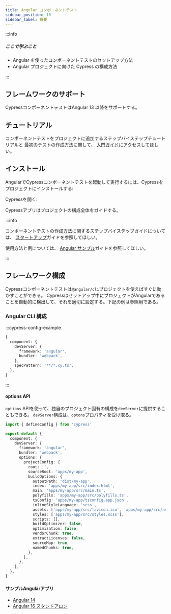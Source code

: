 ```yaml
---
title: Angular コンポーネントテスト
sidebar_position: 10
sidebar_label: 概要
---
```


:::info

##### <Icon name="question-circle" color="#4BBFD2" /> ​ここで学ぶこと

- Angular を使ったコンポーネントテストのセットアップ方法
- Angular プロジェクトに向けた Cypress の構成方法

:::

## フレームワークのサポート

CypressコンポーネントテストはAngular 13 以降をサポートする。

## チュートリアル

コンポーネントテストをプロジェクトに追加するステップバイステップチュートリアルと
最初のテストの作成方法に関して、
[入門ガイド](/app/component-testing/get-started)にアクセスしてほしい。

## インストール

AngularでCypressコンポーネントテストを起動して実行するには、Cypressをプロジェクトにインストールする:

<CypressInstallCommands />

Cypressを開く:

<CypressOpenCommands />

<DocsImage
  src="/img/app/component-testing/select-test-type.jpg"
  caption="Choose Component Testing"
/>

Cypressアプリはプロジェクトの構成全体をガイドする。

:::info

コンポーネントテストの作成方法に関するステップバイステップガイドについては、
[スタートアップ](/app/component-testing/get-started)ガイドを参照してほしい。

使用方法と例については、
[Angular サンプル](/app/component-testing/angular/examples)ガイドを参照してほしい。

:::

## フレームワーク構成

Cypressコンポーネントテストは`@angular/cli`プロジェクトを使えばすぐに動かすことができる。
Cypressはセットアップ中にプロジェクトがAngularであることを自動的に検出して、それを適切に設定する。下記の例は参照用である。

### Angular CLI 構成

:::cypress-config-example

```ts
{
  component: {
    devServer: {
      framework: 'angular',
      bundler: 'webpack',
    },
    specPattern: '**/*.cy.ts',
  },
}
```

:::

#### options API

`options` APIを使って、独自のプロジェクト固有の構成を`devServer`に提供することもできる。
`devServer`構成は、`optons`プロパティを受け取る。

```ts title=cypress.config.ts
import { defineConfig } from 'cypress'

export default {
  component: {
    devServer: {
      framework: 'angular',
      bundler: 'webpack',
      options: {
        projectConfig: {
          root: '',
          sourceRoot: 'apps/my-app',
          buildOptions: {
            outputPath: 'dist/my-app',
            index: 'apps/my-app/src/index.html',
            main: 'apps/my-app/src/main.ts',
            polyfills: 'apps/my-app/src/polyfills.ts',
            tsConfig: 'apps/my-app/tsconfig.app.json',
            inlineStyleLanguage: 'scss',
            assets: ['apps/my-app/src/favicon.ico', 'apps/my-app/src/assets'],
            styles: ['apps/my-app/src/styles.scss'],
            scripts: [],
            buildOptimizer: false,
            optimization: false,
            vendorChunk: true,
            extractLicenses: false,
            sourceMap: true,
            namedChunks: true,
          },
        },
      },
    },
  },
}
```

#### サンプルAngularアプリ

- [Angular 14](https://github.com/cypress-io/cypress-component-testing-apps/tree/main/angular)
- [Angular 16 スタンドアロン](https://github.com/cypress-io/cypress-component-testing-apps/tree/main/angular-standalone)


